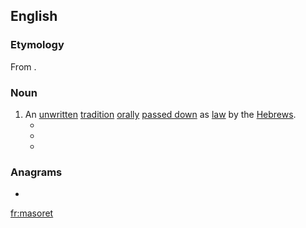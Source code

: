 {{also|Masoret}}
==English==

===Etymology===
From {{der|en|he}} {{m/he|מסורת|dwv=מָסֹרֶת}}.

===Noun===
{{en-noun|masorets}}

# An [[unwritten]] [[tradition]] [[oral]]ly [[pass down|passed down]] as [[law]] by the [[Hebrew]]s.
#* {{quote-book|year=2011|title=Jewish Studies at the Crossroads of Anthropology and History|author=Ra'anan S. Boustan, ‎Oren Kosansky, & ‎Marina Rustow |ISBN=0812204867|passage=The rough correspondence between these concepts and “native” Jewish ideas such as '''masoret''' (authoritative tradition) and galut (exile) further helps to explain their enduring status in the field.}}
#* {{quote-book|year=2014|title=Sod Ha'ibur|author=Richard Fiedler |page=77|ISBN=0990357708|passage=From the above, it would seem that Rabban Gamliel had a different '''masoret''' from R' Yehoshua, one that was a very well-kept secret.}}
#* {{quote-book|year=|title=The Gospel of Matthew and Judaic Traditions|author=Herbert Basser & ‎Marsha B. Cohen|page=2015|ISBN=9004291784|passage= “The Sadducees say that there is a tradition ('''masoret''') in the hands of the Pharisees to afflict themselves,” according to 'Abot R. Nat. A (end chap. 12). }}

===Anagrams===
* {{l|en|maestro}}

[[fr:masoret]]